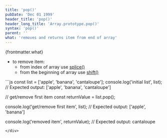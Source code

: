 ```yaml
---
title: 'pop()'
pubDate: 'Dec 01 1999'
header_title: 'pop()'
header_long_title: 'Array.prototype.pop()'
syntax: 'pop()'
parent: ''
what: 'removes and returns item from end of array'
---
```


{frontmatter.what}

- to remove item:
  - from index of array use [splice()](../splice-remove-item/)
  - from the beginning of array use [shift()](../shift/)

<div class="copy-to-clipboard-wrap" id="code-sample-01">
<CopyToClipboard id="code-sample-01"></CopyToClipboard>
```js
const list = ['apple', 'banana', 'cantaloupe'];
console.log('initial list', list);
// Expected output: ['apple', 'banana', 'cantaloupe']

// get/remove first item
const returnValue = list.pop();

console.log('get/remove first item', list);
// Expected output: ['apple', 'banana']

console.log('removed item', returnValue);
// Expected output: cantaloupe
```
</div>
